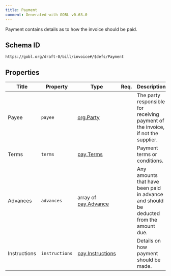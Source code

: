 ```yaml
---
title: Payment
comment: Generated with GOBL v0.63.0
---
```


Payment contains details as to how the invoice should be paid.

## Schema ID

`https://gobl.org/draft-0/bill/invoice#/$defs/Payment`

## Properties

| Title        | Property       | Type                                          | Req. | Description                                                                            |
|--------------|----------------|-----------------------------------------------|------|----------------------------------------------------------------------------------------|
| Payee        | `payee`        | [org.Party](/draft-0/org/party)               |      | The party responsible for receiving payment of the invoice, if not the supplier.       |
| Terms        | `terms`        | [pay.Terms](/draft-0/pay/terms)               |      | Payment terms or conditions.                                                           |
| Advances     | `advances`     | array of [pay.Advance](/draft-0/pay/advance)  |      | Any amounts that have been paid in advance and should be deducted from the amount due. |
| Instructions | `instructions` | [pay.Instructions](/draft-0/pay/instructions) |      | Details on how payment should be made.                                                 |

